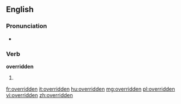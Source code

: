 ==English==

===Pronunciation===
* {{IPA|/ˈovəɻɪdən/}}

===Verb===
'''overridden'''

# {{past participle of|override}}

[[fr:overridden]]
[[it:overridden]]
[[hu:overridden]]
[[mg:overridden]]
[[pl:overridden]]
[[vi:overridden]]
[[zh:overridden]]